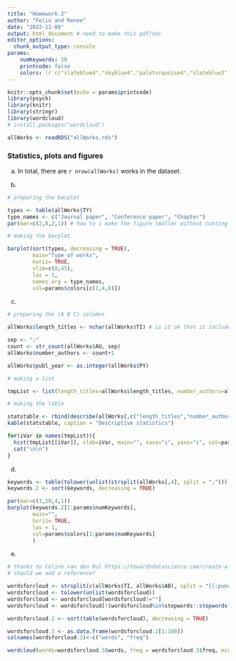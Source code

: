 ```yaml
---
title: "Homework 2"
author: "Felix and Renee"
date: "2022-11-09"
output: html_document # need to make this pdf/doc
editor_options: 
  chunk_output_type: console
params:
    numKeywords: 10
    printcode: false
    colors: !r c("slateblue4","skyblue4","paleturquoise4","slateblue3","skyblue3","paleturquoise3", "powderblue","slateblue1","skyblue1","paleturquoise1")
---
```


```r
knitr::opts_chunk$set(echo = params$printcode)
library(psych)
library(knitr)
library(stringr)
library(wordcloud)
# install.packages("wordcloud")
```

```r
allWorks <- readRDS("allWorks.rds")
```

### Statistics, plots and figures

a. In total, there are `r nrow(allWorks)` works in the dataset.

b. 

```r

# preparing the barplot

types <- table(allWorks$TY)
type_names <- c("Journal paper", "Conference paper", "Chapter")
par(mar=c(2,8,2,1)) # how to i make the figure smaller without cutting of the labels?

# making the barplot

barplot(sort(types, decreasing = TRUE),
        main="Type of works",
        horiz= TRUE,
        xlim=c(0,45),
        las = 1,
        names.arg = type_names,
        col=params$colors[c(1,4,8)])

```

c.

```r

# preparing the (A B C) columns

allWorks$length_titles <- nchar(allWorks$TI) # is it ok that it includes spaces?

sep <- ";"
count <- str_count(allWorks$AU, sep)
allWorks$number_authors <- count+1

allWorks$publ_year <- as.integer(allWorks$PY)

# making a list

tmpList <- list(length_titles=allWorks$length_titles, number_authors=allWorks$number_authors, publ_year=allWorks$publ_year)

# making the table 

statstable <- rbind(describe(allWorks[,c("length_titles","number_authors","publ_year")]))[,c("n","mean","sd","min","max","skew","kurtosis")]
kable(statstable, caption = "Descriptive statistics")
```

```r

for(iVar in names(tmpList)){
  hist(tmpList[[iVar]], xlab=iVar, main="", xaxs="i", yaxs="i", col=params$colors[1:10])
  cat("\n\n")
}

```

d.

```r

keywords <- table(tolower(unlist(strsplit(allWorks[,4], split = ";"))))
keywords.2 <- sort(keywords, decreasing = TRUE)

par(mar=c(3,20,4,1))
barplot(keywords.2[1:params$numKeywords],
        main="",
        horiz= TRUE,
        las = 1,
        col=params$colors[1:params$numKeywords]
        )

```

e.

```r

# thanks to Céline van den Rul https://towardsdatascience.com/create-a-word-cloud-with-r-bde3e7422e8a
# should we add a reference?

wordsforcloud <- strsplit(c(allWorks$TI, allWorks$AB), split = "[[:punct:]|[:space:]]")
wordsforcloud <- tolower(unlist(wordsforcloud))
wordsforcloud <- wordsforcloud[wordsforcloud!=""]
wordsforcloud <- wordsforcloud[!(wordsforcloud%in%stopwords::stopwords())]

wordsforcloud.2 <- sort(table(wordsforcloud), decreasing = TRUE)

wordsforcloud.3 <- as.data.frame(wordsforcloud.2[1:100]) 
colnames(wordsforcloud.3)<-c("words", "freq")

wordcloud(words=wordsforcloud.3$words, freq = wordsforcloud.3$freq, min.freq = 1, max.words=100, random.order=FALSE, rot.per=0.35, colors=params$colors[rev(1:8)])

```

